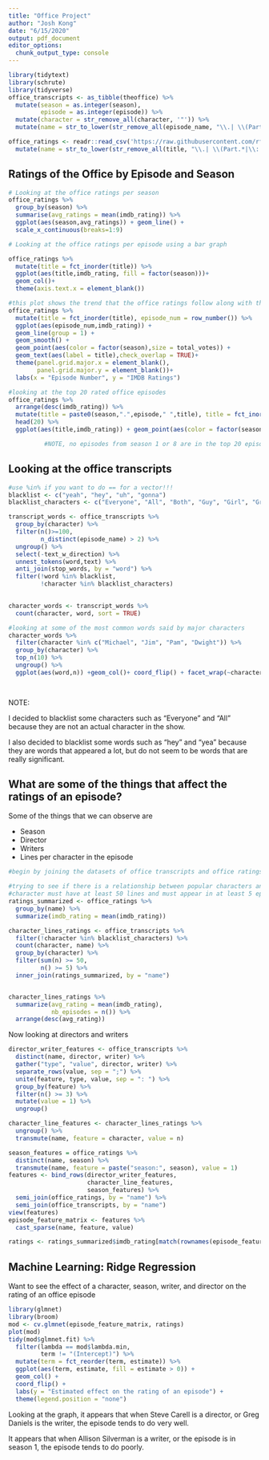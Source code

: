 ```yaml
---
title: "Office Project"
author: "Josh Kong"
date: "6/15/2020"
output: pdf_document
editor_options: 
  chunk_output_type: console
---
```


```r
library(tidytext)
library(schrute)
library(tidyverse)
office_transcripts <- as_tibble(theoffice) %>%
  mutate(season = as.integer(season),
         episode = as.integer(episode)) %>%
  mutate(character = str_remove_all(character, '"')) %>%
  mutate(name = str_to_lower(str_remove_all(episode_name, "\\.| \\(Part.*")))

office_ratings <- readr::read_csv('https://raw.githubusercontent.com/rfordatascience/tidytuesday/master/data/2020/2020-03-17/office_ratings.csv') %>%
  mutate(name = str_to_lower(str_remove_all(title, "\\.| \\(Part.*|\\: Part.*")))

```

## Ratings of the Office by Episode and Season 

```r
# Looking at the office ratings per season
office_ratings %>% 
  group_by(season) %>% 
  summarise(avg_ratings = mean(imdb_rating)) %>% 
  ggplot(aes(season,avg_ratings)) + geom_line() +
  scale_x_continuous(breaks=1:9)
```

```r
# Looking at the office ratings per episode using a bar graph

office_ratings %>% 
  mutate(title = fct_inorder(title)) %>% 
  ggplot(aes(title,imdb_rating, fill = factor(season)))+
  geom_col()+
  theme(axis.text.x = element_blank())
```

```r
#this plot shows the trend that the office ratings follow along with the episode names
office_ratings %>% 
  mutate(title = fct_inorder(title), episode_num = row_number()) %>% 
  ggplot(aes(episode_num,imdb_rating)) +
  geom_line(group = 1) +
  geom_smooth() +
  geom_point(aes(color = factor(season),size = total_votes)) +
  geom_text(aes(label = title),check_overlap = TRUE)+
  theme(panel.grid.major.x = element_blank(),
        panel.grid.major.y = element_blank())+
  labs(x = "Episode Number", y = "IMDB Ratings")
```


```r
#looking at the top 20 rated office episodes
office_ratings %>% 
  arrange(desc(imdb_rating)) %>% 
  mutate(title = paste0(season,".",episode," ",title), title = fct_inorder(title)) %>% 
  head(20) %>% 
  ggplot(aes(title,imdb_rating)) + geom_point(aes(color = factor(season))) + coord_flip()

          #NOTE, no episodes from season 1 or 8 are in the top 20 episodes 
```



## Looking at the office transcripts


```r
#use %in% if you want to do == for a vector!!!
blacklist <- c("yeah", "hey", "uh", "gonna")
blacklist_characters <- c("Everyone", "All", "Both", "Guy", "Girl", "Group")

transcript_words <- office_transcripts %>% 
  group_by(character) %>% 
  filter(n()>=100,
         n_distinct(episode_name) > 2) %>% 
  ungroup() %>% 
  select(-text_w_direction) %>% 
  unnest_tokens(word,text) %>% 
  anti_join(stop_words, by = "word") %>% 
  filter(!word %in% blacklist,
         !character %in% blacklist_characters)

  
character_words <- transcript_words %>% 
  count(character, word, sort = TRUE)

#looking at some of the most common words said by major characters
character_words %>% 
  filter(character %in% c("Michael", "Jim", "Pam", "Dwight")) %>% 
  group_by(character) %>% 
  top_n(10) %>% 
  ungroup() %>% 
  ggplot(aes(word,n)) +geom_col()+ coord_flip() + facet_wrap(~character,scales = "free")

 
```

NOTE: 

I decided to blacklist some characters such as "Everyone" and "All" because they are not an actual character in the show. 

I also decided to blacklist some words such as "hey" and "yea" because they are words that appeared a lot, but do not seem to be words that are really significant.


## What are some of the things that affect the ratings of an episode?

Some of the things that we can observe are 

- Season 
- Director
- Writers
- Lines per character in the episode

```r
#begin by joining the datasets of office transcripts and office ratings

#trying to see if there is a relationship between popular characters and ratings
#character must have at least 50 lines and must appear in at least 5 episodes to qualify
ratings_summarized <- office_ratings %>%
  group_by(name) %>%
  summarize(imdb_rating = mean(imdb_rating))

character_lines_ratings <- office_transcripts %>%
  filter(!character %in% blacklist_characters) %>%
  count(character, name) %>%
  group_by(character) %>%
  filter(sum(n) >= 50,
         n() >= 5) %>% 
  inner_join(ratings_summarized, by = "name")


character_lines_ratings %>%
  summarize(avg_rating = mean(imdb_rating),
            nb_episodes = n()) %>%
  arrange(desc(avg_rating))

```

Now looking at directors and writers

```r
director_writer_features <- office_transcripts %>%
  distinct(name, director, writer) %>%
  gather("type", "value", director, writer) %>%
  separate_rows(value, sep = ";") %>%
  unite(feature, type, value, sep = ": ") %>%
  group_by(feature) %>%
  filter(n() >= 3) %>%
  mutate(value = 1) %>%
  ungroup()

character_line_features <- character_lines_ratings %>%
  ungroup() %>%
  transmute(name, feature = character, value = n)

season_features = office_ratings %>%
  distinct(name, season) %>%
  transmute(name, feature = paste("season:", season), value = 1)
features <- bind_rows(director_writer_features,
                      character_line_features,
                      season_features) %>%
  semi_join(office_ratings, by = "name") %>%
  semi_join(office_transcripts, by = "name")
view(features)
episode_feature_matrix <- features %>%
  cast_sparse(name, feature, value)

ratings <- ratings_summarized$imdb_rating[match(rownames(episode_feature_matrix), ratings_summarized$name)]

```


## Machine Learning: Ridge Regression

Want to see the effect of a character, season, writer, and director on the rating of an office episode


```r
library(glmnet)
library(broom)
mod <- cv.glmnet(episode_feature_matrix, ratings)
plot(mod)
tidy(mod$glmnet.fit) %>%
  filter(lambda == mod$lambda.min,
         term != "(Intercept)") %>%
  mutate(term = fct_reorder(term, estimate)) %>%
  ggplot(aes(term, estimate, fill = estimate > 0)) +
  geom_col() +
  coord_flip() +
  labs(y = "Estimated effect on the rating of an episode") +
  theme(legend.position = "none")

```

Looking at the graph, it appears that when Steve Carell is a director, or Greg Daniels is the writer,
the episode tends to do very well. 

It appears that when Allison Silverman is a writer, or the episode is in season 1, the episode tends to do
poorly.



















